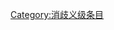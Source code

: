 {{catmore1|[[Wikipedia:南极洲专题|Wikipedia:南极洲专题]]}}
{{Articles by Quality| topic=南极洲|project=南极洲|format=TOC}}
{{Wikipedia category}}
{{emptycat}}
[[Category:消歧义级条目|Category:消歧义级条目]]